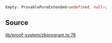 ```ts
Empty: ProvablePureExtended<undefined, null>;
```

## Source

[lib/proof-system/zkprogram.ts:78](https://github.com/o1-labs/o1js/blob/000b9835d52eede806be269b958c57000ff32f72/src/lib/proof-system/zkprogram.ts#L78)

